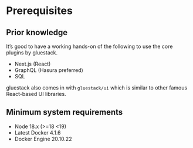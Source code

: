 
<Meta pageTitle="Prerequisites | framework" description="Prerequisites | framework." />





# Prerequisites

## Prior knowledge

It’s good to have a working hands-on of the following to use the core plugins by gluestack.

- Next.js (React)
- GraphQL (Hasura preferred)
- SQL

gluestack also comes in with `gluestack/ui` which is similar to other famous React-based UI libraries.

## Minimum system requirements

- Node 18.x (>=18 <19)
- Latest Docker 4.1.6
- Docker Engine 20.10.22
